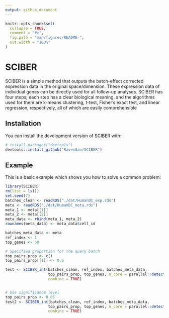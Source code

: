 ```yaml
---
output: github_document
---
```


<!-- README.md is generated from README.Rmd. Please edit that file -->

```r
knitr::opts_chunk$set(
  collapse = TRUE,
  comment = "#>",
  fig.path = "man/figures/README-",
  out.width = "100%"
)
```

# SCIBER

<!-- badges: start -->
<!-- badges: end -->

SCIBER is a simple method that outputs the batch-effect corrected expression data in the original space/dimension. These expression data of individual genes can be directly used for all follow-up analyses. SCIBER has four steps; each step has a clear biological meaning, and the algorithms used for them are k-means clustering, t-test, Fisher’s exact test, and linear regression, respectively, all of which are easily comprehensible

## Installation

You can install the development version of SCIBER with:

``` r
# install.packages("devtools")
devtools::install_github("RavenGan/SCIBER")
```

## Example

This is a basic example which shows you how to solve a common problem:

```r
library(SCIBER)
rm(list = ls())
set.seed(7)
batches_clean <- readRDS("./dat/HumanDC_exp.rds")
meta <- readRDS("./dat/HumanDC_meta.rds")
meta_1 <- meta[[1]]
meta_2 <- meta[[2]]
meta_data <- rbind(meta_1, meta_2)
rownames(meta_data) <- meta_data$cell_id

batches_meta_data <- meta
ref_index <- 1
top_genes <- 50

# Specified proportion for the query batch
top_pairs_prop <- c()
top_pairs_prop[[1]] <- 0.6

test <- SCIBER_int(batches_clean, ref_index, batches_meta_data,
                   top_pairs_prop, top_genes, n_core = parallel::detectCores(),
                   combine = TRUE)


# Use significance level
top_pairs_prop <- 0.05
test2 <- SCIBER_int(batches_clean, ref_index, batches_meta_data,
                   top_pairs_prop, top_genes, n_core = parallel::detectCores(),
                   combine = TRUE)
```

<!-- What is special about using `README.Rmd` instead of just `README.md`? You can include R chunks like so: -->

<!-- ```{r cars} -->
<!-- summary(cars) -->
<!-- ``` -->

<!-- You'll still need to render `README.Rmd` regularly, to keep `README.md` up-to-date. `devtools::build_readme()` is handy for this. You could also use GitHub Actions to re-render `README.Rmd` every time you push. An example workflow can be found here: <https://github.com/r-lib/actions/tree/v1/examples>. -->

<!-- You can also embed plots, for example: -->

<!-- ```{r pressure, echo = FALSE} -->
<!-- plot(pressure) -->
<!-- ``` -->

<!-- In that case, don't forget to commit and push the resulting figure files, so they display on GitHub and CRAN. -->
